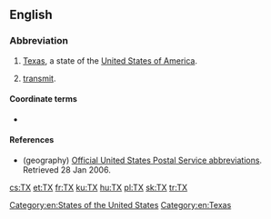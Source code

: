 {{also|tx|TX}}
==English==
{{wikipedia}}

===Abbreviation===
{{rfc-header|Abbreviation}}
{{head|en|abbreviation}}

# {{label|en|geography}} [[Texas]], a state of the [[United States of America]].
# {{label|en|electronics}} [[transmit]].

====Coordinate terms====
* {{sense|transmit}} {{l|en|RX}} {{gloss|[[receive]]}}

====References====
* (geography) [http://www.usps.com/ncsc/lookups/abbreviations.html Official United States Postal Service abbreviations]. Retrieved 28 Jan 2006.

[[Category:en:States of the United States]]
[[Category:en:Texas]]

[[cs:TX]]
[[et:TX]]
[[fr:TX]]
[[ku:TX]]
[[hu:TX]]
[[pl:TX]]
[[sk:TX]]
[[tr:TX]]